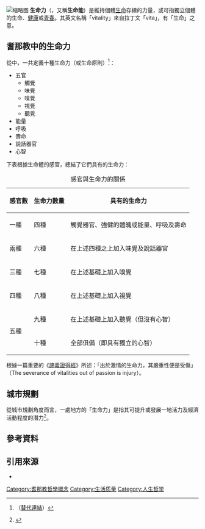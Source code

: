 {{Other uses|生命力 (消歧義)}}
[[File:Full_of_fresh_vitality_(2864879525).jpg|缩略图]]
'''生命力'''（{{lang-en|Vitality}}，又稱'''生命能'''）是維持個體[[生命|生命]]存續的力量，或可指獨立個體的生命、[[健康|健康]]或[[青年|青春]]。其英文名稱「vitality」來自拉丁文「vita」，有「生命」之意。

== 耆那教中的生命力 ==
從{{tsl|en|Jain philosophy|耆那教哲學}}中，一共定義十種生命力（或生命原則）<ref>{{cite book|author=Pujyapada (Shri.)|editor=S. A. Jain|title=Reality|date=1960|publisher=Vira Sasana Sangha|url=https://books.google.com/books?id=uRIaAAAAMAAJ|quote=Not in Copyright|access-date=2020-07-15|archive-date=2021-04-23|archive-url=https://web.archive.org/web/20210423025131/https://books.google.com/books?id=uRIaAAAAMAAJ|dead-url=no}}（[https://archive.org/details/Reality_JMT 替代連結]）</ref>：
* 五官
** 觸覺
** 味覺
** 嗅覺
** 視覺
** 聽覺
* 能量
* 呼吸
* 壽命
* 說話器官
* 心智

下表根據生命體的感官，總結了它們具有的生命力{{sfn|Jain|2012|pp=34-35}}：
{| class="wikitable"
|+ 感官與生命力的關係
! 感官數 !! 生命力數量 !! 具有的生命力
|-
| 一種 || 四種 || 觸覺器官、強健的體魄或能量、呼吸及壽命
|-
| 兩種 || 六種 || 在上述四種之上加入味覺及說話器官
|-
| 三種 || 七種 || 在上述基礎上加入嗅覺
|-
| 四種 || 八種 || 在上述基礎上加入視覺
|-
| rowspan = "2" | 五種 || 九種 || 在上述基礎上加入聽覺（但沒有心智）
|-
| 十種 || 全部俱備（即具有獨立的心智）
|}

根據一篇重要的{{tsl|en|Jain literature|耆那教文學|耆那教文章}}《[[諦義證得經|諦義證得經]]》所述：「出於激情的生命力，其嚴重性便是受傷」（The severance of vitalities out of passion is injury）{{sfn|Jain|2012|pp=34-35}}。

== 城市規劃 ==
從城市規劃角度而言，一處地方的「生命力」是指其可提升或發展一地活力及經濟活動程度的潛力<ref>{{Cite web|title=Planning Portal – Planning Portal Glossary: V|url=http://www.planningportal.gov.uk/general/glossaryandlinks/glossary/v|accessdate=2020-07-15|author=|date=|format=|publisher=Planning Portal|language=en|archive-date=2016-03-04|archive-url=https://web.archive.org/web/20160304191335/http://www.planningportal.gov.uk/general/glossaryandlinks/glossary/v|dead-url=no}}</ref>。

== 參考資料 ==
{{reflist}}

== 引用來源 ==
* {{Citation|url=https://books.google.com/books?id=4iyUu4Fc2-YC&pg=PA34|title=Acharya Amritchandra's Purushartha Siddhyupaya|isbn=9788190363945|first1=Vijay K.|last1=Jain|year=2012|quote=Non-copyright|accessdate=2020-07-15|archive-date=2020-08-10|archive-url=https://web.archive.org/web/20200810000855/https://books.google.com/books?id=4iyUu4Fc2-YC&pg=PA34|dead-url=no}}

[[Category:耆那教哲學概念|Category:耆那教哲學概念]]
[[Category:生活质量|Category:生活质量]]
[[Category:人生哲学|Category:人生哲学]]